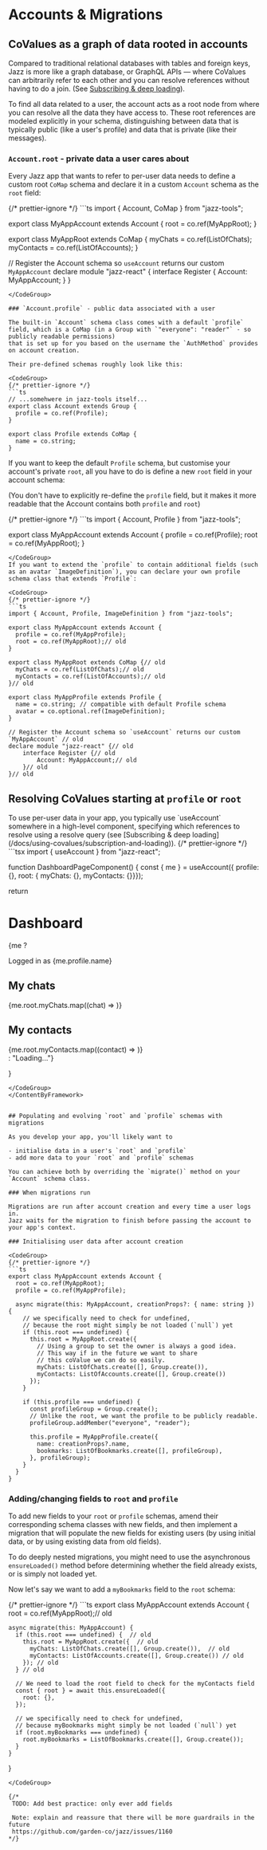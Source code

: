 

# Accounts & Migrations

## CoValues as a graph of data rooted in accounts

Compared to traditional relational databases with tables and foreign keys,
Jazz is more like a graph database, or GraphQL APIs &mdash;
where CoValues can arbitrarily refer to each other and you can resolve references without having to do a join.
(See [Subscribing & deep loading](/docs/using-covalues/subscription-and-loading)).

To find all data related to a user, the account acts as a root node from where you can resolve all the data they have access to.
These root references are modeled explicitly in your schema, distinguishing between data that is typically public
(like a user's profile) and data that is private (like their messages).

### `Account.root` - private data a user cares about

Every Jazz app that wants to refer to per-user data needs to define a custom root `CoMap` schema and declare it in a custom `Account` schema as the `root` field:

<CodeGroup>
{/* prettier-ignore */}
```ts
import { Account, CoMap } from "jazz-tools";

export class MyAppAccount extends Account {
  root = co.ref(MyAppRoot);
}

export class MyAppRoot extends CoMap {
  myChats = co.ref(ListOfChats);
  myContacts = co.ref(ListOfAccounts);
}

// Register the Account schema so `useAccount` returns our custom `MyAppAccount`
declare module "jazz-react" {
    interface Register {
        Account: MyAppAccount;
    }
}
```
</CodeGroup>

### `Account.profile` - public data associated with a user

The built-in `Account` schema class comes with a default `profile` field, which is a CoMap (in a Group with `"everyone": "reader"` - so publicly readable permissions)
that is set up for you based on the username the `AuthMethod` provides on account creation.

Their pre-defined schemas roughly look like this:

<CodeGroup>
{/* prettier-ignore */}
```ts
// ...somehwere in jazz-tools itself...
export class Account extends Group {
  profile = co.ref(Profile);
}

export class Profile extends CoMap {
  name = co.string;
}
```
</CodeGroup>

If you want to keep the default `Profile` schema, but customise your account's private `root`, all you have to do is define a new `root` field in your account schema:

(You don't have to explicitly re-define the `profile` field, but it makes it more readable that the Account contains both `profile` and `root`)

<CodeGroup>
{/* prettier-ignore */}
```ts
import { Account, Profile } from "jazz-tools";

export class MyAppAccount extends Account {
  profile = co.ref(Profile);
  root = co.ref(MyAppRoot);
}
```
</CodeGroup>
If you want to extend the `profile` to contain additional fields (such as an avatar `ImageDefinition`), you can declare your own profile schema class that extends `Profile`:

<CodeGroup>
{/* prettier-ignore */}
```ts
import { Account, Profile, ImageDefinition } from "jazz-tools";

export class MyAppAccount extends Account {
  profile = co.ref(MyAppProfile);
  root = co.ref(MyAppRoot);// old
}

export class MyAppRoot extends CoMap {// old
  myChats = co.ref(ListOfChats);// old
  myContacts = co.ref(ListOfAccounts);// old
}// old

export class MyAppProfile extends Profile {
  name = co.string; // compatible with default Profile schema
  avatar = co.optional.ref(ImageDefinition);
}

// Register the Account schema so `useAccount` returns our custom `MyAppAccount` // old
declare module "jazz-react" {// old
    interface Register {// old
        Account: MyAppAccount;// old
    }// old
}// old
```
</CodeGroup>

## Resolving CoValues starting at `profile` or `root`

<ContentByFramework framework="react">
To use per-user data in your app, you typically use `useAccount` somewhere in a high-level component, specifying which references to resolve using a resolve query (see [Subscribing & deep loading](/docs/using-covalues/subscription-and-loading)).

<CodeGroup>
{/* prettier-ignore */}
```tsx
import { useAccount } from "jazz-react";

function DashboardPageComponent() {
  const { me } = useAccount({ profile: {}, root: { myChats: {}, myContacts: {}}});

  return <div>
    <h1>Dashboard</h1>
    {me ? <div>
      <p>Logged in as {me.profile.name}</p>
      <h2>My chats</h2>
      {me.root.myChats.map((chat) => <ChatPreview key={chat.id} chat={chat} />)}
      <h2>My contacts</h2>
      {me.root.myContacts.map((contact) => <ContactPreview key={contact.id} contact={contact} />)}
    </div> : "Loading..."}
  </div>
}

```
</CodeGroup>
</ContentByFramework>


## Populating and evolving `root` and `profile` schemas with migrations

As you develop your app, you'll likely want to

- initialise data in a user's `root` and `profile`
- add more data to your `root` and `profile` schemas

You can achieve both by overriding the `migrate()` method on your `Account` schema class.

### When migrations run

Migrations are run after account creation and every time a user logs in.
Jazz waits for the migration to finish before passing the account to your app's context.

### Initialising user data after account creation

<CodeGroup>
{/* prettier-ignore */}
```ts
export class MyAppAccount extends Account {
  root = co.ref(MyAppRoot);
  profile = co.ref(MyAppProfile);

  async migrate(this: MyAppAccount, creationProps?: { name: string }) {
    // we specifically need to check for undefined,
    // because the root might simply be not loaded (`null`) yet
    if (this.root === undefined) {
      this.root = MyAppRoot.create({
        // Using a group to set the owner is always a good idea.
        // This way if in the future we want to share
        // this coValue we can do so easily.
        myChats: ListOfChats.create([], Group.create()),
        myContacts: ListOfAccounts.create([], Group.create())
      });
    }

    if (this.profile === undefined) {
      const profileGroup = Group.create();
      // Unlike the root, we want the profile to be publicly readable.
      profileGroup.addMember("everyone", "reader");

      this.profile = MyAppProfile.create({
        name: creationProps?.name,
        bookmarks: ListOfBookmarks.create([], profileGroup),
      }, profileGroup);
    }
  }
}
```
</CodeGroup>

### Adding/changing fields to `root` and `profile`

To add new fields to your `root` or `profile` schemas, amend their corresponding schema classes with new fields,
and then implement a migration that will populate the new fields for existing users (by using initial data, or by using existing data from old fields).

To do deeply nested migrations, you might need to use the asynchronous `ensureLoaded()` method before determining whether the field already exists, or is simply not loaded yet.

Now let's say we want to add a `myBookmarks` field to the `root` schema:

<CodeGroup>
{/* prettier-ignore */}
```ts
export class MyAppAccount extends Account {
    root = co.ref(MyAppRoot);// old

    async migrate(this: MyAppAccount) {
      if (this.root === undefined) {  // old
        this.root = MyAppRoot.create({  // old
          myChats: ListOfChats.create([], Group.create()),  // old
          myContacts: ListOfAccounts.create([], Group.create()) // old
        }); // old
      } // old

      // We need to load the root field to check for the myContacts field
      const { root } = await this.ensureLoaded({
        root: {},
      });

      // we specifically need to check for undefined,
      // because myBookmarks might simply be not loaded (`null`) yet
      if (root.myBookmarks === undefined) {
        root.myBookmarks = ListOfBookmarks.create([], Group.create());
      }
    }
  }
```
</CodeGroup>

{/*
 TODO: Add best practice: only ever add fields

 Note: explain and reassure that there will be more guardrails in the future
 https://github.com/garden-co/jazz/issues/1160
*/}
